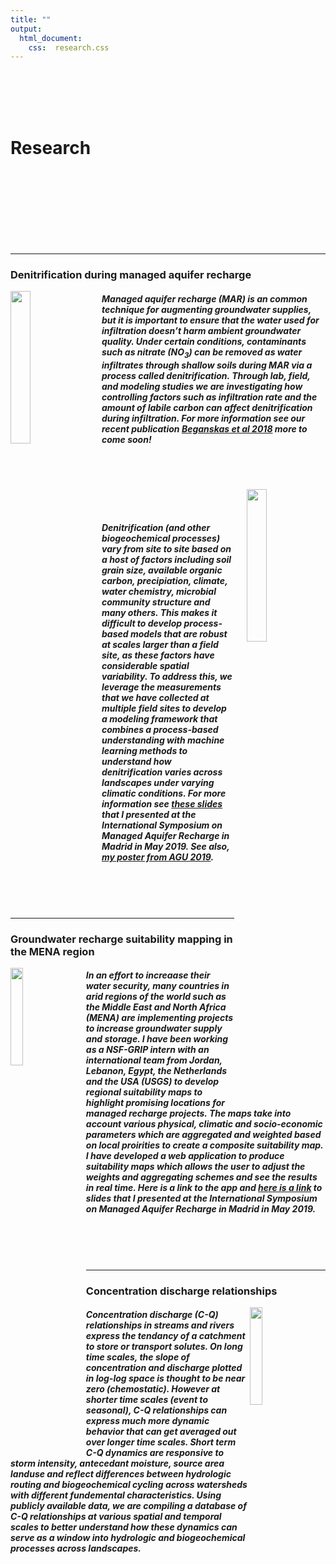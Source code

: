 ```yaml
---
title: ""
output:
  html_document:
    css:  research.css
---
```


<br>
<br>
<br>
<br>

# Research
<br>
<br>
<br>
<br>
<br>
<br>
<br>


---
### Denitrification during managed aquifer recharge

<img src="images/PlotSampling.png" style="width:25%; height = 150px; margin-right: 20px" align="left">


##### Managed aquifer recharge (MAR) is an common technique for augmenting groundwater supplies, but it is important to ensure that the water used for infiltration doesn't harm ambient groundwater quality. Under certain conditions, contaminants such as nitrate (NO~3~) can be removed as water infiltrates through shallow soils during MAR via a process called denitrification. Through lab, field, and modeling studies we are investigating how controlling factors such as infiltration rate and the amount of labile carbon can affect denitrification during infiltration. For more information see our recent publication [_Beganskas et al 2018_](files/Beganskas_WR_2019.pdf) more to come soon!

<br>
<br>

<img src="images/ModelingFramework.gif" style="width:25%; height = 150px; margin-left: 20px" align="right">

<br>
<br>
<style>
div.blue { background-color:white; border-radius: 5px; padding: 20px;}
</style>
<div class = "blue">



##### Denitrification (and other biogeochemical processes) vary from site to site based on a host of factors including soil grain size, available organic carbon, precipiation, climate, water chemistry, microbial community structure and many others. This makes it difficult to develop process-based models that are robust at scales larger than a field site, as these factors have considerable spatial variability. To address this, we leverage the measurements that we have collected at multiple field sites to develop a modeling framework that combines a process-based understanding with machine learning methods to understand how denitrification varies across landscapes under varying climatic conditions. For more information see [_these slides_](files/ISMAR_DenitMapping_Presentation.pdf) that I presented at the International Symposium on Managed Aquifer Recharge in Madrid in May 2019. See also, [_my poster from AGU 2019_](files/AGU_2019_poster.png).

</div>
<br>
<br>
<br>

********

### Groundwater recharge suitability mapping in the MENA region

<img src="images/JordanWadi.jpg" style="width:20%; height = 150px; margin-right: 20px" align="left">

##### In an effort to increaase their water security, many countries in arid regions of the world such as the Middle East and North Africa (MENA) are implementing projects to increase groundwater supply and storage. I have been working as a NSF-GRIP intern with an international team from Jordan, Lebanon, Egypt, the Netherlands and the USA (USGS) to develop regional suitability maps to highlight promising locations for managed recharge projects. The maps take into account various physical, climatic and socio-economic parameters which are aggregated and weighted based on local proirities to create a composite suitability map. I have developed a web application to produce suitability maps which allows the user to adjust the weights and aggregating schemes and see the results in real time. Here is a link to the app and [_here is a link_](files/ISMAR_AppPresentation.pdf) to slides that I presented at the International Symposium on Managed Aquifer Recharge in Madrid in May 2019.


<br>
<br>
<br>

********

### Concentration discharge relationships

<img src="images/BP.jpg" style="width:20%; height = 150px; margin-right: 20px" align="right">

##### Concentration discharge (C-Q) relationships in streams and rivers express the tendancy of a catchment to store or transport solutes. On long time scales, the slope of concentration and discharge plotted in log-log space is thought to be near zero (chemostatic). However at shorter time scales (event to seasonal), C-Q relationships can express much more dynamic behavior that can get averaged out over longer time scales. Short term C-Q dynamics are responsive to storm intensity, antecedant moisture, source area landuse and reflect differences between hydrologic routing and biogeochemical cycling across watersheds with different fundemental characteristics. Using publicly available data, we are compiling a database of C-Q relationships at various spatial and temporal scales to better understand how these dynamics can serve as a window into hydrologic and biogeochemical processes across landscapes.
